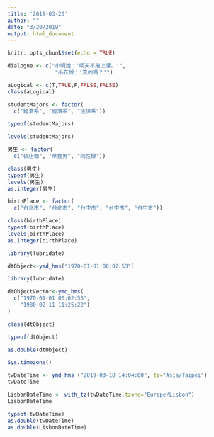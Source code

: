 ```yaml
---
title: '2019-03-20'
author: ""
date: "3/20/2019"
output: html_document
---
```


```r
knitr::opts_chunk$set(echo = TRUE)
```

```r
dialogue <- c("小明說：'明天不用上課。'",
               "小花說：'真的嗎？'")
```

```r
aLogical <- c(T,TRUE,F,FALSE,FALSE)
class(aLogical)
```

```r
studentMajors <- factor(
  c("經濟系", "經濟系", "法律系"))
```
```r
typeof(studentMajors)
```

```r
levels(studentMajors)
```
```r
男生 <- factor(
  c("夜店咖", "草食男", "同性戀"))
```
```r
class(男生)
typeof(男生)
levels(男生)
as.integer(男生)
```



```r
birthPlace <- factor(
  c("台北市", "台北市", "台中市", "台中市", "台中市"))
```

```r
class(birthPlace)
typeof(birthPlace)
levels(birthPlace)
as.integer(birthPlace)
```
```r
library(lubridate)
```
```r
dtObject<-ymd_hms("1970-01-01 00:02:53")
```
```r
library(lubridate)
```

```r
dtObjectVector<-ymd_hms(
  c("1970-01-01 00:02:53",
    "1980-02-11 11:25:22")
)
```

```r
class(dtObject)
```
```r
typeof(dtObject)
```

```r
as.double(dtObject)
```

```r
Sys.timezone()
```

```r
twDateTime <- ymd_hms ("2019-03-18 14:04:00", tz="Asia/Taipei")
twDateTime
```

```r
LisbonDateTime <- with_tz(twDateTime,tzone="Europe/Lisbon")
LisbonDateTime
```
```r
typeof(twDateTime)
as.double(twDateTime)
as.double(LisbonDateTime)
```

